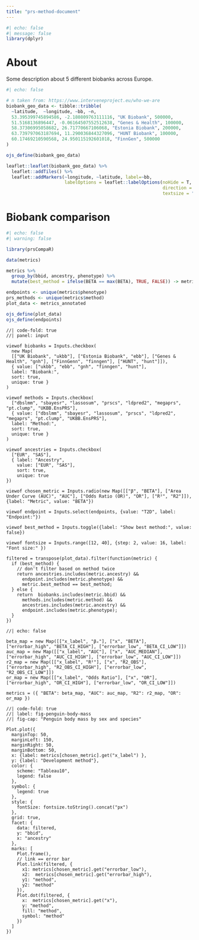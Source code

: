 ```yaml
---
title: "prs-method-document"
---
```


```r
#| echo: false
#| message: false
library(dplyr)
```

# About

Some description about 5 different biobanks across Europe.

```r
#| echo: false

# n taken from: https://www.interveneproject.eu/who-we-are
biobank_geo_data <- tibble::tribble(
  ~latitude,  ~longitude, ~bb, ~n,
  53.395399745894586, -2.180809763111116, "UK Biobank", 500000,
  51.5168136896447, -0.06164507552512638, "Genes & Health", 100000,
  58.37306995058682, 26.71770667106068, "Estonia Biobank", 200000,
  63.739797063187694, 11.290036844327096, "HUNT Biobank", 100000,
  60.17469210590568, 24.950115192601018, "FinnGen", 500000
)

ojs_define(biobank_geo_data)

leaflet::leaflet(biobank_geo_data) %>%
  leaflet::addTiles() %>%
  leaflet::addMarkers(~longitude, ~latitude, label=~bb,
                      labelOptions = leaflet::labelOptions(noHide = T,
                                                           direction = "left",
                                                           textsize = "14px"))

```

# Biobank comparison

```r
#| echo: false
#| warning: false

library(prsCompaR)

data(metrics)

metrics %>%
  group_by(bbid, ancestry, phenotype) %>%
  mutate(best_method = ifelse(BETA == max(BETA), TRUE, FALSE)) -> metrics_annotated

endpoints <- unique(metrics$phenotype)
prs_methods <- unique(metrics$method)
plot_data <- metrics_annotated

ojs_define(plot_data)
ojs_define(endpoints)
```

```ojs
//| code-fold: true
//| panel: input

viewof biobanks = Inputs.checkbox(
  new Map( 
  [["UK Biobank", "ukbb"], ["Estonia Biobank", "ebb"], ["Genes & Health", "gnh"], ["FinnGenn", "finngen"], ["HUNT", "hunt"]]),
  { value: ["ukbb", "ebb", "gnh", "finngen", "hunt"], 
  label: "Biobank:",
  sort: true, 
  unique: true }
)

viewof methods = Inputs.checkbox(
  ["dbslmm", "sbayesr", "lassosum", "prscs", "ldpred2", "megaprs", "pt.clump", "UKBB.EnsPRS"],
  { value: ["dbslmm", "sbayesr", "lassosum", "prscs", "ldpred2", "megaprs", "pt.clump", "UKBB.EnsPRS"],
  label: "Method:",
  sort: true, 
  unique: true }
)

viewof ancestries = Inputs.checkbox(
  ["EUR", "SAS"],
  { label: "Ancestry",
    value: ["EUR", "SAS"],
    sort: true,
    unique: true
})

viewof chosen_metric = Inputs.radio(new Map([["β", "BETA"], ["Area Under Curve (AUC)", "AUC"], ["Odds Ratio (OR)", "OR"], ["R²", "R2"]]), {label: "Metric", value: "BETA"})

viewof endpoint = Inputs.select(endpoints, {value: "T2D", label: "Endpoint:"})

viewof best_method = Inputs.toggle({label: "Show best method:", value: false})

viewof fontsize = Inputs.range([12, 40], {step: 2, value: 16, label: "Font size:" })

filtered = transpose(plot_data).filter(function(metric) {
  if (best_method) {
    // don't filter based on method twice
    return ancestries.includes(metric.ancestry) && 
      endpoint.includes(metric.phenotype) && 
      metric.best_method == best_method;
  } else {
    return  biobanks.includes(metric.bbid) && 
      methods.includes(metric.method) && 
      ancestries.includes(metric.ancestry) && 
      endpoint.includes(metric.phenotype);
  }
})

```
```ojs
//| echo: false

beta_map = new Map([["x_label", "βₓ"], ["x", "BETA"], ["errorbar_high", "BETA_CI_HIGH"], ["errorbar_low", "BETA_CI_LOW"]])
auc_map = new Map([["x_label", "AUC"], ["x", "AUC_MEDIAN"], ["errorbar_high", "AUC_CI_HIGH"], ["errorbar_low", "AUC_CI_LOW"]])
r2_map = new Map([["x_label", "R²"], ["x", "R2_OBS"], ["errorbar_high", "R2_OBS_CI_HIGH"], ["errorbar_low", "R2_OBS_CI_LOW"]])
or_map = new Map([["x_label", "Odds Ratio"], ["x", "OR"], ["errorbar_high", "OR_CI_HIGH"], ["errorbar_low", "OR_CI_LOW"]])

metrics = ({ "BETA": beta_map, "AUC": auc_map, "R2": r2_map, "OR": or_map })
```

```ojs
//| code-fold: true
//| label: fig-penguin-body-mass
//| fig-cap: "Penguin body mass by sex and species"

Plot.plot({
  marginTop: 50,
  marginLeft: 150,
  marginRight: 50,
  marginBottom: 50,
  x: {label: metrics[chosen_metric].get("x_label") },
  y: {label: "Development method"},
  color: {
    scheme: "Tableau10", 
    legend: false
  },
  symbol: {
    legend: true
  },
  style: {
    fontSize: fontsize.toString().concat("px")
  },
  grid: true,
  facet: {
    data: filtered, 
    y: "bbid", 
    x: "ancestry"
  },
  marks: [
    Plot.frame(),
    // link == error bar
    Plot.link(filtered, {
      x1: metrics[chosen_metric].get("errorbar_low"),
      x2:  metrics[chosen_metric].get("errorbar_high"),
      y1: "method",
      y2: "method"
    }),
    Plot.dot(filtered, {
      x:  metrics[chosen_metric].get("x"), 
      y: "method",
      fill: "method",
      symbol: "method"
    })
  ]
})

```

